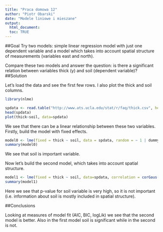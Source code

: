 ```yaml
---
title: "Praca domowa 12"
author: "Piotr Obarski"
date: "Modele liniowe i mieszane"
output: 
  html_document:
  toc: TRUE
---
```


##Goal
Try two models: simple linear regression model with just one dependent variable and a model which takes into account spatial structure of measurements (variables east and north).


Compare these two models and answer the question: is there a significant relation between variables thick (y) and soil (dependent variable)?
##Solution

Let's load the data and see the first few rows. I also plot the thick and soil columns.

```r
library(nlme)

spdata <- read.table("http://www.ats.ucla.edu/stat/r/faq/thick.csv", header = T, sep = ",")
head(spdata)
plot(thick~soil, data=spdata)
```

We see that there can be a linear relationship between these two variables.
Firstly, build the model with fixed effects.

```r
model0 <- lme(fixed = thick ~ soil, data = spdata, random = ~ 1 | dummy, method = "ML")
summary(model0)
```

We see that soil is important variable.

Now let's build the second model, which takes into account spatial structure.

```r
model1 <- lme(fixed = thick ~ soil, data=spdata, correlation = corGaus(form = ~ east + north), random= ~1|dummy, method="ML")
summary(model1)

```

Here we see that p-value for soil variable is very high, so it is not important (i.e. information about soil is mostly included in spatial structure).

##Conclusions

Looking at measures of model fit (AIC, BIC, logLik) we see that the second model is better. Also in the first model soil is significant while in the second is not.